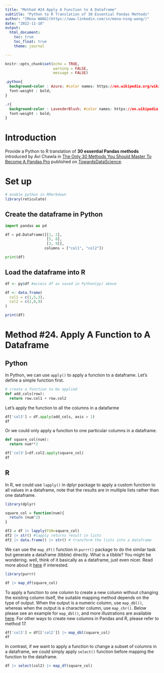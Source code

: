 ```yaml
---
title: "Method #24 Apply A Function to A Dataframe"
subtitle: "Python to R Translation of 30 Essential Pandas Methods"
author: "[Mena WANG](https://www.linkedin.com/in/mena-ning-wang/)"
date: "2022-11-18"
output: 
  html_document:
    toc: true
    toc_float: true
    theme: journal

---
```


```r
knitr::opts_chunk$set(echo = TRUE,
                      warning = FALSE,
                      message = FALSE)
```


```css

.python{
  background-color : Azure; #color names: https://en.wikipedia.org/wiki/Web_colors
  font-weight : bold;
}

.r{
  background-color : LavenderBlush; #color names: https://en.wikipedia.org/wiki/Web_colors
  font-weight : bold;
}

```

# Introduction

Provide a Python to R translation of **30 essential Pandas methods** introduced by Avi Chawla in [The Only 30 Methods You Should Master To Become A Pandas Pro](https://towardsdatascience.com/the-only-30-methods-you-should-master-to-become-a-pandas-pro-749795084bb2) published on [TowardsDataScience](https://towardsdatascience.com/).

# Set up

```r
# enable python in RMarkdown
library(reticulate)
```

## Create the dataframe in Python

```python
import pandas as pd

df = pd.DataFrame([[1, 2], 
                   [5, 8], 
                   [3, 9]], 
                  columns = ["col1", "col2"])

print(df)

```

## Load the dataframe into R


```r
df <- py$df #access df as saved in Python(py) above

df <- data.frame(
  col1 = c(1,5,3),
  col2 = c(2,8,9)
)

print(df)
```


# Method #24. Apply A Function to A Dataframe

## Python

In Python, we can use `apply()` to apply a function to a dataframe. Let's define a simple function first.

```python
# create a function to be applied
def add_cols(row):
  return row.col1 + row.col2

```

Let's apply the function to all the columns in a datafarme

```python
df['col3'] = df.apply(add_cols, axis = 1)
df
```

Or we could only apply a function to one particular columns in a dataframe.

```python
def square_col(num):
  return num**2

df['col3']=df.col2.apply(square_col)
df
```


## R

In R, we could use `lapply()` in dplyr package to apply a custom function to all values in a dataframe, note that the results are in multiple lists rather than one dataframe. 

```r

library(dplyr)

square_col = function(num){
  return (num^2)
}

df2 = df |> lapply(FUN=square_col)
df2 |> str() #lapply returns result in lists
df2 |> data.frame() |> str() # transform the lists into a dataframe

```


We can use the `map_df()` function in `purrr()` package to do the similar task but generate a dataframe (tibble) directly. What is a tibble? You might be wondering. well, think of it basically as a dataframe, just even nicer. Read more about it [here](http://statseducation.com/Introduction-to-R/modules/getting%20data/tibbles/) if interested.  

```r
library(purrr)

df |> map_df(square_col) 

```

To apply a function to one column to create a new column without changing the existing column itself, the suitable mapping method depends on the type of output. When the output is a numeric column, use `map_dbl()`, whereas when the output is a character column, use `map_chr()`. Below please see an example for `map_dbl()`, and more illustrations are available [here](https://www.geeksforgeeks.org/apply-function-to-every-value-in-r-dataframe/#:~:text=In%20R%20Programming%20Language%20to,use%20paste()%20with%20lapply.). For other ways to create new columns in Pandas and R, please refer to method 17.


```r

df['col3'] = df[['col2']] |> map_dbl(square_col)
df

```

In contrast, if we want to apply a function to change a subset of columns in a dataframe, we could simply apply `select()` function before mapping the function to the dataframe.

```r

df |> select(col2) |> map_df(square_col)
```





